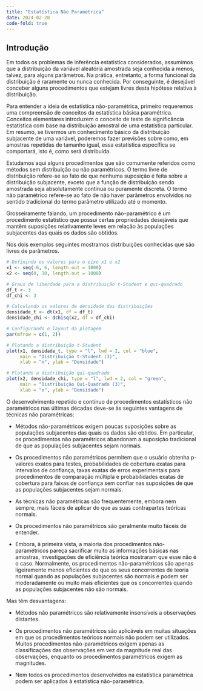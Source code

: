 ```yaml
---
title: "Estatística Não Paramétrica"
date: 2024-02-28
code-fold: true
---
```


## Introdução

Em todos os problemas de inferência estatística considerados, assumimos que a distribuição da variável aleatória amostrada seja conhecida a menos, talvez, para alguns parâmetros. Na prática, entretanto, a forma funcional da distribuição é raramente ou nunca conhecida. Por conseguinte, é desejável conceber alguns procedimentos que estejam livres desta hipótese relativa à distribuição.

Para entender a ideia de estatística não-paramétrica, primeiro requeremos uma compreensão de conceitos da estatística básica paramétrica. Conceitos elementares introduzem o conceito de teste de significância estatística com base na distribuição amostral de uma estatística particular. Em resumo, se tivermos um conhecimento básico da distribuição subjacente de uma variável, poderemos fazer previsões sobre como, em amostras repetidas de tamanho igual, essa estatística específica se comportará, isto é, como será distribuída.
 
Estudamos aqui alguns procedimentos que são comumente referidos como métodos sem distribuição ou não paramétricos. O termo livre de distribuição refere-se ao fato de que nenhuma suposição é feita sobre a distribuição subjacente, exceto que a função de distribuição sendo amostrada seja absolutamente contínua ou puramente discreta. O termo não paramétrico refere-se ao fato de não haver parâmetros envolvidos no sentido tradicional do termo parâmetro utilizado até o momento.

Grosseiramente falando, um procedimento não-paramétrico é um procedimento estatístico que possui certas propriedades desejáveis que mantêm suposições relativamente leves em relação às populações subjacentes das quais os dados são obtidos.
 

Nos dois exemplos seguintes mostramos distribuições conhecidas que são livres de parâmetros.

```r
# Definindo os valores para o eixo x1 e x2
x1 <- seq(-6, 6, length.out = 1000)
x2 <- seq(0, 10, length.out = 1000)

# Graus de liberdade para a distribuição t-Student e qui-quadrado
df_t <- 3
df_chi <- 3

# Calculando os valores de densidade das distribuições
densidade_t <- dt(x1, df = df_t)
densidade_chi <- dchisq(x2, df = df_chi)

# Configurando o layout da plotagem
par(mfrow = c(1, 2))

# Plotando a distribuição t-Student
plot(x1, densidade_t, type = "l", lwd = 2, col = "blue", 
     main = "Distribuição t-Student (3)",
     xlab = "x", ylab = "Densidade")

# Plotando a distribuição qui-quadrado
plot(x2, densidade_chi, type = "l", lwd = 2, col = "green", 
     main = "Distribuição Qui-Quadrado (3)",
     xlab = "x", ylab = "Densidade")


```

O desenvolvimento repetido e contínuo de procedimentos estatísticos não paramétricos nas últimas décadas deve-se às seguintes vantagens de técnicas não paramétricas:

*	Métodos não-paramétricos exigem poucas suposições sobre as populações subjacentes das quais os dados são obtidos. Em particular, os procedimentos não paramétricos abandonam a suposição tradicional de que as populações subjacentes sejam normais.

*	Os procedimentos não paramétricos permitem que o usuário obtenha p-valores exatos para testes, probabilidades de cobertura exatas para intervalos de confiança, taxas exatas de erros experimentais para procedimentos de comparação múltipla e probabilidades exatas de cobertura para faixas de confiança sem confiar nas suposições de que as populações subjacentes sejam normais.
 
*	As técnicas não paramétricas são frequentemente, embora nem sempre, mais fáceis de aplicar do que as suas contrapartes teóricas normais.

*	Os procedimentos não paramétricos são geralmente muito fáceis de entender.

*	Embora, à primeira vista, a maioria dos procedimentos não- paramétricos pareça sacrificar muito as informações básicas nas amostras, investigações de eficiência teórica mostraram que esse não é o caso. Normalmente, os procedimentos não-paramétricos são apenas ligeiramente menos eficientes do que os seus concorrentes de teoria normal quando as populações subjacentes são normais e podem ser moderadamente ou muito mais eficientes que os concorrentes quando as populações subjacentes não são normais.
 
Mas têm desvantagens:

*	Métodos não paramétricos são relativamente insensíveis a observações distantes.

*	Os procedimentos não paramétricos são aplicáveis em muitas situações em que os procedimentos teóricos normais não podem ser utilizados. Muitos procedimentos não-paramétricos exigem apenas as classificações das observações em vez da magnitude real das observações, enquanto os procedimentos paramétricos exigem as magnitudes.

*	Nem todos os procedimentos desenvolvidos na estatística paramétrica podem ser aplicados à estatística não-paramétrica.
